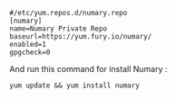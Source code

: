 ```shell
#/etc/yum.repos.d/numary.repo
[numary]
name=Numary Private Repo
baseurl=https://yum.fury.io/numary/
enabled=1
gpgcheck=0
```
And run this command for install Numary :
```shell
yum update && yum install numary
```